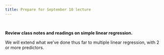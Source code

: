 ```yaml
---
title: Prepare for September 10 lecture
---
```


<br>

**Review class notes and readings on simple linear regression.**

We will extend what we've done thus far to multiple linear regression, with 2 or more predictors.
